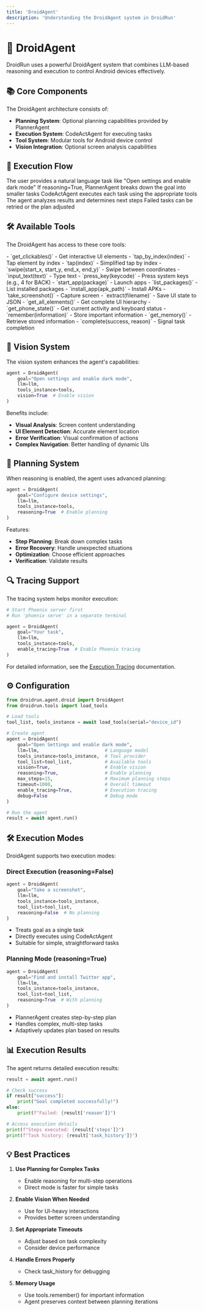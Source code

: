 ```yaml
---
title: 'DroidAgent'
description: 'Understanding the DroidAgent system in DroidRun'
---
```


# 🤖 DroidAgent

DroidRun uses a powerful DroidAgent system that combines LLM-based reasoning and execution to control Android devices effectively.

## 📚 Core Components

The DroidAgent architecture consists of:

- **Planning System**: Optional planning capabilities provided by PlannerAgent
- **Execution System**: CodeActAgent for executing tasks
- **Tool System**: Modular tools for Android device control
- **Vision Integration**: Optional screen analysis capabilities

## 🔄 Execution Flow

<Steps>
  <Step title="Goal Setting">
    The user provides a natural language task like "Open settings and enable dark mode"
  </Step>
  <Step title="Planning (With Reasoning)">
    If reasoning=True, PlannerAgent breaks down the goal into smaller tasks
  </Step>
  <Step title="Task Execution">
    CodeActAgent executes each task using the appropriate tools
  </Step>
  <Step title="Result Analysis">
    The agent analyzes results and determines next steps
  </Step>
  <Step title="Error Handling">
    Failed tasks can be retried or the plan adjusted
  </Step>
</Steps>

## 🛠️ Available Tools

The DroidAgent has access to these core tools:

<AccordionGroup>
  <Accordion title="UI Interaction">
    - `get_clickables()` - Get interactive UI elements
    - `tap_by_index(index)` - Tap element by index
    - `tap(index)` - Simplified tap by index
    - `swipe(start_x, start_y, end_x, end_y)` - Swipe between coordinates
    - `input_text(text)` - Type text
    - `press_key(keycode)` - Press system keys (e.g., 4 for BACK)
  </Accordion>

  <Accordion title="App Management">
    - `start_app(package)` - Launch apps
    - `list_packages()` - List installed packages
    - `install_app(apk_path)` - Install APKs
  </Accordion>

  <Accordion title="Screen Analysis">
    - `take_screenshot()` - Capture screen
    - `extract(filename)` - Save UI state to JSON
    - `get_all_elements()` - Get complete UI hierarchy
    - `get_phone_state()` - Get current activity and keyboard status
  </Accordion>

  <Accordion title="Task Management">
    - `remember(information)` - Store important information
    - `get_memory()` - Retrieve stored information
    - `complete(success, reason)` - Signal task completion
  </Accordion>
</AccordionGroup>

## 📸 Vision System

The vision system enhances the agent's capabilities:

```python
agent = DroidAgent(
    goal="Open settings and enable dark mode",
    llm=llm,
    tools_instance=tools,
    vision=True  # Enable vision
)
```

Benefits include:
- **Visual Analysis**: Screen content understanding
- **UI Element Detection**: Accurate element location
- **Error Verification**: Visual confirmation of actions
- **Complex Navigation**: Better handling of dynamic UIs

## 🎯 Planning System

When reasoning is enabled, the agent uses advanced planning:

```python
agent = DroidAgent(
    goal="Configure device settings",
    llm=llm,
    tools_instance=tools,
    reasoning=True  # Enable planning
)
```

Features:
- **Step Planning**: Break down complex tasks
- **Error Recovery**: Handle unexpected situations
- **Optimization**: Choose efficient approaches
- **Verification**: Validate results

## 🔍 Tracing Support

The tracing system helps monitor execution:

```python
# Start Phoenix server first
# Run 'phoenix serve' in a separate terminal

agent = DroidAgent(
    goal="Your task",
    llm=llm,
    tools_instance=tools,
    enable_tracing=True  # Enable Phoenix tracing
)
```

For detailed information, see the [Execution Tracing](/v2/concepts/tracing) documentation.

## ⚙️ Configuration

```python
from droidrun.agent.droid import DroidAgent
from droidrun.tools import load_tools

# Load tools
tool_list, tools_instance = await load_tools(serial="device_id")

# Create agent
agent = DroidAgent(
    goal="Open Settings and enable dark mode",
    llm=llm,                        # Language model
    tools_instance=tools_instance,  # Tool provider
    tool_list=tool_list,            # Available tools
    vision=True,                    # Enable vision
    reasoning=True,                 # Enable planning
    max_steps=15,                   # Maximum planning steps
    timeout=1000,                   # Overall timeout
    enable_tracing=True,            # Execution tracing
    debug=False                     # Debug mode
)

# Run the agent
result = await agent.run()
```

## 🛠️ Execution Modes

DroidAgent supports two execution modes:

### Direct Execution (reasoning=False)

```python
agent = DroidAgent(
    goal="Take a screenshot",
    llm=llm,
    tools_instance=tools_instance,
    tool_list=tool_list,
    reasoning=False  # No planning
)
```

- Treats goal as a single task
- Directly executes using CodeActAgent
- Suitable for simple, straightforward tasks

### Planning Mode (reasoning=True)

```python
agent = DroidAgent(
    goal="Find and install Twitter app",
    llm=llm,
    tools_instance=tools_instance,
    tool_list=tool_list,
    reasoning=True  # With planning
)
```

- PlannerAgent creates step-by-step plan
- Handles complex, multi-step tasks
- Adaptively updates plan based on results

## 📊 Execution Results

The agent returns detailed execution results:

```python
result = await agent.run()

# Check success
if result["success"]:
    print("Goal completed successfully!")
else:
    print(f"Failed: {result['reason']}")

# Access execution details
print(f"Steps executed: {result['steps']}")
print(f"Task history: {result['task_history']}")
```

## 💡 Best Practices

1. **Use Planning for Complex Tasks**
   - Enable reasoning for multi-step operations
   - Direct mode is faster for simple tasks

2. **Enable Vision When Needed**
   - Use for UI-heavy interactions
   - Provides better screen understanding

3. **Set Appropriate Timeouts**
   - Adjust based on task complexity
   - Consider device performance

4. **Handle Errors Properly**
   - Check task_history for debugging

5. **Memory Usage**
   - Use tools.remember() for important information
   - Agent preserves context between planning iterations